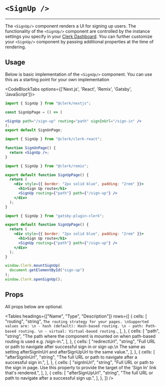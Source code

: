 

# `<SignUp />`

---

<Images
  width={496}
  height={780}
  src="/images/ui-components/component-sign_up.svg"
  alt="Sign up component example"
/>

The `<SignUp/>` component renders a UI for signing up users. The functionality of the `<SignUp/>` component are controlled by the instance settings you specify in your [Clerk Dashboard](https://dashboard.clerk.dev). You can further customize your `<SignUp/>` component by passing additional properties at the time of rendering.

## Usage

Below is basic implementation of the `<SignUp/>` component. You can use this as a starting point for your own implementation

<CodeBlockTabs options={['Next.js', 'React', 'Remix', 'Gatsby', 'JavaScript']}>

```jsx copy filename="/pages/sign-up/[[...index]].[jsx/tsx]"
import { SignUp } from "@clerk/nextjs";

const SignUpPage = () => (

<SignUp path="/sign-up" routing="path" signInUrl="/sign-in" />
);
export default SignUnPage;
```

```jsx copy filename="sign-up.jsx"
import { SignUp } from "@clerk/clerk-react";

function SignUnPage() {
  return <SignUp />;
}
```

```jsx copy filename="app/routes/sign-up/$.tsx"
import { SignUp } from "@clerk/remix";

export default function SignUpPage() {
  return (
    <div style={{ border: "2px solid blue", padding: "2rem" }}>
      <h1>Sign Up route</h1>
      <SignUp routing={"path"} path={"/sign-up"} />
    </div>
  );
}
```

```jsx copy filename="/pages/sign-up.js"
import { SignUp } from "gatsby-plugin-clerk";

export default function SignUpPage() {
  return (
    <div style={{ border: "2px solid blue", padding: "2rem" }}>
      <h1>Sign Up route</h1>
      <SignUp routing={"path"} path={"/sign-up"} />
    </div>
  );
}
```

```js copy filename="sign-up.js"
window.Clerk.mountSignUp(
  document.getElementById("sign-up")
);
window.Clerk.openSignUp();
```
</CodeBlockTabs>

## Props

All props below are optional.

<Tables
  headings={["Name", "Type", "Description"]}
  rows={[
    {
      cells: [
        "routing",
        "string",
        `The routing strategy for your pages. \nSupported values are: \n - hash (default): Hash-based routing. \n - path: Path-based routing. \n - virtual: Virtual-based routing.`,
      ],
    },
    {
      cells: [
        "path",
        "string",
        "The path where the component is mounted on when path-based routing is used e.g. /sign-in.",
      ],
    },
    {
      cells: [
        "redirectUrl",
        "string",
        "Full URL or path to navigate after successful sign in or sign up.\n The same as setting afterSignInUrl and afterSignUpUrl to the same value.",
      ],
    },
    {
      cells: [
        "afterSignInUrl",
        "string",
        "The full URL or path to navigate after a successful sign in.",
      ],
    },
    {
      cells: [
        "signInUrl",
        "string",
        "Full URL or path to the sign in page. Use this property to provide the target of the 'Sign In' link that's rendered.",
      ],
    },
    {
      cells: [
        "afterSignUpUrl",
        "string",
        "The full URL or path to navigate after a successful sign up.",
      ],
    },
  ]}
/>
